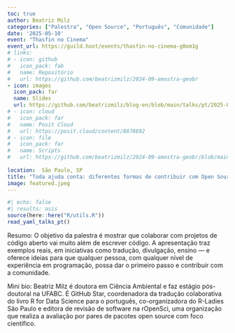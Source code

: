 ```yaml
---
toc: true
author: Beatriz Milz
categories: ["Palestra", "Open Source", "Português", "Comunidade"]
date: '2025-05-10'
event: "Thasfin no Cinema"
event_url: https://guild.host/events/thasfin-no-cinema-g0om1g
# links:
# - icon: github
#   icon_pack: fab
#   name: Repositório
#   url: https://github.com/beatrizmilz/2024-09-amostra-geobr
- icon: images
  icon_pack: far
  name: Slides
  url: https://github.com/beatrizmilz/blog-en/blob/main/talks/pt/2025-05-open-source-thasfin/slides.pdf
# - icon: cloud
#   icon_pack: far
#   name: Posit Cloud
#   url: https://posit.cloud/content/8878692 
# - icon: file
#   icon_pack: far
#   name: Scripts
#   url: https://github.com/beatrizmilz/2024-09-amostra-geobr/blob/main/script.R
  
location:  São Paulo, SP
title: "Toda ajuda conta: diferentes formas de contribuir com Open Source"
image: featured.jpeg
---
```


```r
#| echo: false
#| results: asis
source(here::here("R/utils.R"))
read_yaml_talks_pt()
```

Resumo: O objetivo da palestra é mostrar que colaborar com projetos de código aberto vai muito além de escrever código. A apresentação traz exemplos reais, em iniciativas como tradução, divulgação, ensino — e oferece ideias para que qualquer pessoa, com qualquer nível de experiência em programação, possa dar o primeiro passo e contribuir com a comunidade.

Mini bio: Beatriz Milz é doutora em Ciência Ambiental e faz estágio pós-doutoral na UFABC. É GitHub Star, coordenadora da tradução colaborativa do livro R for Data Science para o português, co-organizadora do R-Ladies São Paulo e editora de revisão de software na rOpenSci, uma organização que realiza a avaliação por pares de pacotes open source com foco científico.

